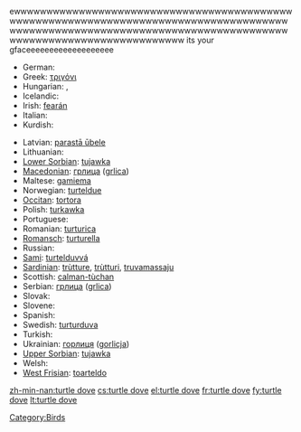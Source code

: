 
ewwwwwwwwwwwwwwwwwwwwwwwwwwwwwwwwwwwwwwwwwwwwwwwwwwwwwwwwwwwwwwwwwwwwwwwwwwwwwwwwwwwwwwwwwwwwwwwwwwwwwwwwwwwwwwwwwwwwwwwwwwwwwwwwwwwwwwwwwwwwwwwwwwwwwwwwwwww its  your gfaceeeeeeeeeeeeeeeeeee
* German: {{t+|de|Turteltaube|f}}
* Greek: [[τριγόνι]] '' ''
* Hungarian: {{t|hu|vadgerle}}, {{t|hu|gerle}}
* Icelandic: {{t+|is|turtildúfa}}
* Irish: [[fearán]]
* Italian: {{t+|it|tortora|f}}
* Kurdish: {{t+|ku|qumrî|f}}
{{trans-mid}}
* Latvian: [[parastā ūbele]]
* Lithuanian: {{t+|lt|purplelis|xs=Lithuanian}}
* [[Lower Sorbian]]: [[tujawka]]
* [[Macedonian]]: [[грлица]] ([[grlica]])
* Maltese: [[gamiema]]
* Norwegian: [[turteldue]]
* [[Occitan]]: [[tortora]]
* Polish: [[turkawka]] '' ''
* Portuguese: {{t+|pt|rola}}
* Romanian: [[turturica]]
* [[Romansch]]: [[turturella]]
* Russian: {{t|ru|горлица|f|dc=Cyrl|tr=górlica}}
* [[Sami]]: [[turtelduvvá]]
* [[Sardinian]]: [[trùtture]], [[trùtturi]], [[truvamassaju]]
* Scottish: [[calman-tùchan]]
* Serbian: [[грлица]] ([[grlica]])
* Slovak: {{t-|sk|hrdlička}}
* Slovene: {{t+|sl|grlica|f}}
* Spanish: {{t+|es|tórtola|f}}
* Swedish: [[turturduva]]
* Turkish: {{t+|tr|üveyik}}
* Ukrainian: [[горлиця]] ([[gorlicja]])
* [[Upper Sorbian]]: [[tujawka]]
* Welsh: {{t-|cy|turtur|xs=Welsh}}
* [[West Frisian]]: [[toarteldo]]
{{trans-bottom}}

[[Category:Birds]]

[[zh-min-nan:turtle dove]]
[[cs:turtle dove]]
[[el:turtle dove]]
[[fr:turtle dove]]
[[fy:turtle dove]]
[[lt:turtle dove]]